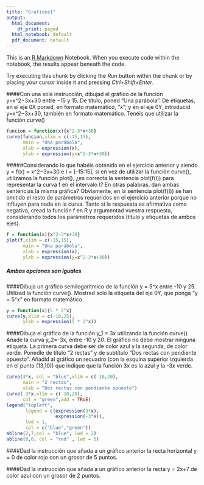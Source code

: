 ```yaml
---
title: "Graficos1"
output:
  html_document:
    df_print: paged
  html_notebook: default
  pdf_document: default
---
```


This is an [R Markdown](http://rmarkdown.rstudio.com) Notebook. When you execute code within the notebook, the results appear beneath the code. 

Try executing this chunk by clicking the *Run* button within the chunk or by placing your cursor inside it and pressing *Ctrl+Shift+Enter*. 

####Con una sola instrucción, dibujad el gráfico de la función y=x^2−3x+30 entre −15 y 15. De título, poned “Una parábola”. De etiquetas, en el eje 0X poned, en formato matemático, "x"; y en el eje 0Y, introducid y=x^2−3x+30, también en formato matemático. Tenéis que utilizar la función curve()



```r
funcion = function(x){x^2-3*x+30}
curve(funcion,xlim = c(-15,15),
      main = "Una parábola",
      xlab = expression(x),
      ylab = expression(y=x^2-3*x+30))

```

#####Considerando lo que habéis obtenido en el ejercicio anterior y siendo y = f(x) = x^2−3x+30 e I = [-15:15], si en vez de utilizar la función curve(), utilizamos la función plot(), ¿es correcta la sentencia plot(f(I)) para representar la curva f en el intervalo I? En otras palabras, dan ambas sentencias la misma gráfica? Obviamente, en la sentencia plot(f(I)) se han omitido el resto de parámetros requeridos en el ejercicio anterior porque no influyen para nada en la curva. Tanto si la respuesta es afirmativa como negativa, cread la función f en R y argumentad vuestra respuesta, considerando todos los parámetros requeridos (título y etiquetas de ambos ejes).
```r
f = function(x){x^2-3*x+30}
plot(f,xlim = c(-15,15),
      main = "Una parábola",
      xlab = expression(x),
      ylab = expression(y=x^2-3*x+30))
```
##### Ambas opciones son iguales

####Dibuja un gráfico semilogarítmico de la función y = 5\cdot 2^x entre -10 y 25. Utilizad la función curve(). Mostrad solo la etiqueta del eje 0Y, que ponga "y = 5\cdot 2^x" en formato matemático.

```r
y = function(x){5 * 2^x}
curve(y,xlim = c(-10,25),
      ylab = expression(5 * 2^x))
```

####Dibuja el gráfico de la función y_1 = 3x utilizando la función curve(). Añade la curva y_2=-3x, entre -10 y 20. El gráfico no debe mostrar ninguna etiqueta. La primera curva debe ser de color azul y la segunda, de color verde. Ponedle de título "2 rectas" y de subtítulo "Dos rectas con pendiente opuesto". Añadid al gráfico un recuadro (con la esquina superior izquierda en el punto (13,10)) que indique que la función 3x es la azul y la -3x verde.

```r
curve(3*x, col = "blue",xlim = c(-10,20),
      main = "2 rectas",
      xlab = "Dos rectas con pendiente opuesto")
curve(-3*x,xlim = c(-10,20),
      col = "green",add = TRUE)
legend("topleft",
       legend = c(expression(3*x),
                  expression(-3*x)),
       lwd = 1,
       col = c("blue","green"))
abline(2,7,col = "blue", lwd = 2)
abline(0,0, col = "red" , lwd = 5)

```

####Dad la instrucción que añada a un gráfico anterior la recta horizontal y = 0 de color rojo con un grosor de 5 puntos.


####Dad la instrucción que añada a un gráfico anterior la recta y = 2x+7 de color azul con un grosor de 2 puntos.



